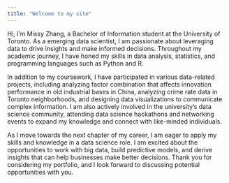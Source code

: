 ```yaml
---
title: "Welcome to my site"
---
```


Hi, I'm Missy Zhang, a Bachelor of Information student at the University of Toronto. As a emerging data scientist, I am passionate about leveraging data to drive insights and make informed decisions. Throughout my academic journey, I have honed my skills in data analysis, statistics, and programming languages such as Python and R.

In addition to my coursework, I have participated in various data-related projects, including analyzing factor combination that affects innovation performance in old industrial bases in China, analyzing crime rate data in Toronto neighborhoods, and designing data visualizations to communicate complex information. I am also actively involved in the university's data science community, attending data science hackathons and networking events to expand my knowledge and connect with like-minded individuals.

As I move towards the next chapter of my career, I am eager to apply my skills and knowledge in a data science role. I am excited about the opportunities to work with big data, build predictive models, and derive insights that can help businesses make better decisions. Thank you for considering my portfolio, and I look forward to discussing potential opportunities with you.
